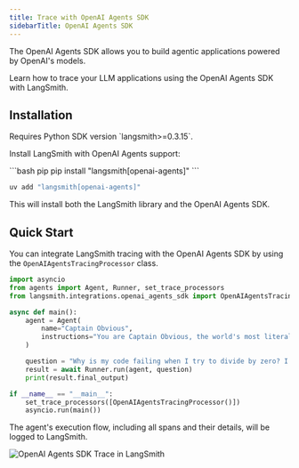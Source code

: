 ```yaml
---
title: Trace with OpenAI Agents SDK
sidebarTitle: OpenAI Agents SDK
---
```


The OpenAI Agents SDK allows you to build agentic applications powered by OpenAI's models.

Learn how to trace your LLM applications using the OpenAI Agents SDK with LangSmith.

## Installation

<Info>
Requires Python SDK version `langsmith>=0.3.15`.
</Info>

Install LangSmith with OpenAI Agents support:

<CodeGroup>
```bash pip
pip install "langsmith[openai-agents]"
```

```bash uv
uv add "langsmith[openai-agents]"
```
</CodeGroup>

This will install both the LangSmith library and the OpenAI Agents SDK.

## Quick Start

You can integrate LangSmith tracing with the OpenAI Agents SDK by using the `OpenAIAgentsTracingProcessor` class.

```python
import asyncio
from agents import Agent, Runner, set_trace_processors
from langsmith.integrations.openai_agents_sdk import OpenAIAgentsTracingProcessor

async def main():
    agent = Agent(
        name="Captain Obvious",
        instructions="You are Captain Obvious, the world's most literal technical support agent.",
    )

    question = "Why is my code failing when I try to divide by zero? I keep getting this error message."
    result = await Runner.run(agent, question)
    print(result.final_output)

if __name__ == "__main__":
    set_trace_processors([OpenAIAgentsTracingProcessor()])
    asyncio.run(main())
```

The agent's execution flow, including all spans and their details, will be logged to LangSmith.

![OpenAI Agents SDK Trace in LangSmith](/langsmith/images/agent-trace.png)
